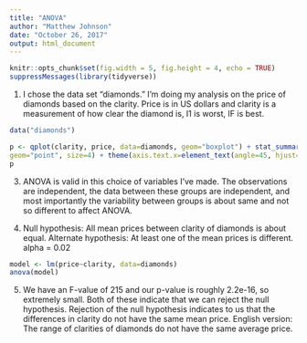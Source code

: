 ---
title: "ANOVA"
author: "Matthew Johnson"
date: "October 26, 2017"
output: html_document
---

```{r setup, include=FALSE}
knitr::opts_chunk$set(fig.width = 5, fig.height = 4, echo = TRUE)
suppressMessages(library(tidyverse))
```

1) I chose the data set "diamonds." I'm doing my analysis on the price of diamonds based on the clarity.
Price is in US dollars and clarity is a measurement of how clear the diamond is, I1 is worst, IF is best.
```{r Problem 2}
data("diamonds")

p <- qplot(clarity, price, data=diamonds, geom="boxplot") + stat_summary(fun.y=mean, colour="dark gray",
geom="point", size=4) + theme(axis.text.x=element_text(angle=45, hjust=1))
p
```

3) ANOVA is valid in this choice of variables I've made. The observations are independent, the data between these groups are independent, and most importantly the variability between groups is about same and not so different to affect ANOVA.

4) Null hypothesis: All mean prices between clarity of diamonds is about equal.
Alternate hypothesis: At least one of the mean prices is different.
alpha = 0.02
```{r Problem 4}
model <- lm(price~clarity, data=diamonds)
anova(model)
```
5) We have an F-value of 215 and our p-value is roughly 2.2e-16, so extremely small. Both of these indicate that we can reject the null hypothesis. Rejection of the null hypothesis indicates to us that the differences in clarity do not have the same mean price. English version: The range of clarities of diamonds do not have the same average price.